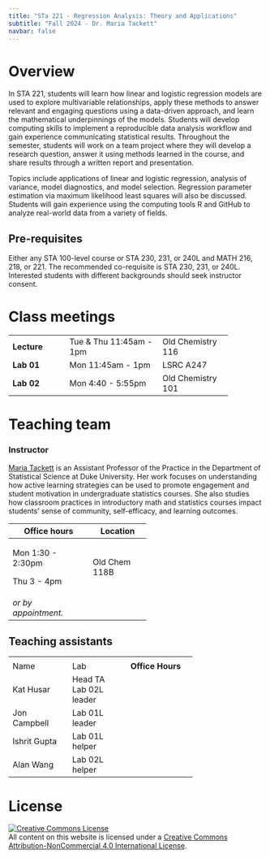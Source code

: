 ```yaml
---
title: "STa 221 - Regression Analysis: Theory and Applications"
subtitle: "Fall 2024 - Dr. Maria Tackett"
navbar: false
---
```


# Overview

In STA 221, students will learn how linear and logistic regression models are used to explore multivariable relationships, apply these methods to answer relevant and engaging questions using a data-driven approach, and learn the mathematical underpinnings of the models. Students will develop computing skills to implement a reproducible data analysis workflow and gain experience communicating statistical results. Throughout the semester, students will work on a team project where they will develop a research question, answer it using methods learned in the course, and share results through a written report and presentation.

Topics include applications of linear and logistic regression, analysis of variance, model diagnostics, and model selection. Regression parameter estimation via maximum likelihood least squares will also be discussed. Students will gain experience using the computing tools R and GitHub to analyze real-world data from a variety of fields.

## Pre-requisites

Either any STA 100-level course or STA 230, 231, or 240L and MATH 216, 218, or 221. The recommended co-requisite is STA 230, 231, or 240L. Interested students with different backgrounds should seek instructor consent.

# Class meetings

+---------------+-------------------------+-------------------+
| **Lecture**   | Tue & Thu 11:45am - 1pm | Old Chemistry 116 |
+---------------+-------------------------+-------------------+
| **Lab 01**    | Mon 11:45am - 1pm       | LSRC A247         |
+---------------+-------------------------+-------------------+
| **Lab 02**    | Mon 4:40 - 5:55pm       | Old Chemistry 101 |
+---------------+-------------------------+-------------------+

# Teaching team

### Instructor

[Maria Tackett](https://www2.stat.duke.edu/~mt324) is an Assistant Professor of the Practice in the Department of Statistical Science at Duke University. Her work focuses on understanding how active learning strategies can be used to promote engagement and student motivation in undergraduate statistics courses. She also studies how classroom practices in introductory math and statistics courses impact students' sense of community, self-efficacy, and learning outcomes.

+----------------------+---------------+
| Office hours         | Location      |
+======================+===============+
| Mon 1:30 - 2:30pm    | Old Chem 118B |
|                      |               |
| Thu 3 - 4pm          |               |
+----------------------+---------------+
| *or by appointment.* |               |
+----------------------+---------------+

## Teaching assistants

+---------------+----------------+------------------+
|               |                |                  |
+---------------+----------------+------------------+
| Name          | Lab            | **Office Hours** |
+---------------+----------------+------------------+
| Kat Husar     | Head TA\       |                  |
|               | Lab 02L leader |                  |
+---------------+----------------+------------------+
| Jon Campbell  | Lab 01L leader |                  |
+---------------+----------------+------------------+
| Ishrit Gupta  | Lab 01L helper |                  |
+---------------+----------------+------------------+
| Alan Wang     | Lab 02L helper |                  |
+---------------+----------------+------------------+

# License

<a rel="license" href="http://creativecommons.org/licenses/by-nc/4.0/">![Creative Commons License](https://i.creativecommons.org/l/by-nc/4.0/88x31.png){alt="Creative Commons License" style="border-width:0"}</a><br />All content on this website is licensed under a <a rel="license" href="http://creativecommons.org/licenses/by-nc/4.0/">Creative Commons Attribution-NonCommercial 4.0 International License</a>.

